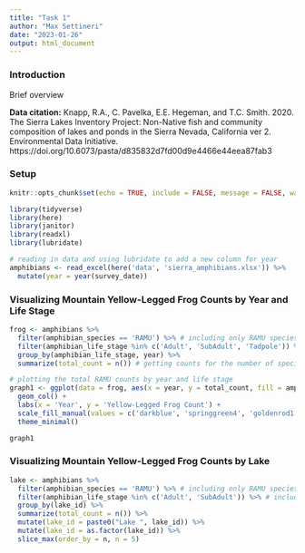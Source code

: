 ```yaml
---
title: "Task 1"
author: "Max Settineri"
date: "2023-01-26"
output: html_document
---
```

### Introduction
Brief overview

**Data citation:** Knapp, R.A., C. Pavelka, E.E. Hegeman, and T.C. Smith. 2020. The Sierra Lakes Inventory Project: Non-Native fish and community composition of lakes and ponds in the Sierra Nevada, California ver 2. Environmental Data Initiative. https://doi.org/10.6073/pasta/d835832d7fd00d9e4466e44eea87fab3

### Setup 
```r
knitr::opts_chunk$set(echo = TRUE, include = FALSE, message = FALSE, warning = FALSE)

library(tidyverse)
library(here)
library(janitor)
library(readxl)
library(lubridate)


```

```r
# reading in data and using lubridate to add a new column for year
amphibians <- read_excel(here('data', 'sierra_amphibians.xlsx')) %>% 
  mutate(year = year(survey_date))
```

### Visualizing Mountain Yellow-Legged Frog Counts by Year and Life Stage

```r
frog <- amphibians %>% 
  filter(amphibian_species == 'RAMU') %>% # including only RAMU species
  filter(amphibian_life_stage %in% c('Adult', 'SubAdult', 'Tadpole')) %>% # excluding the life stage EggMass
  group_by(amphibian_life_stage, year) %>% 
  summarize(total_count = n()) # getting counts for the number of species in each life stage by year

```

```r
# plotting the total RAMU counts by year and life stage
graph1 <- ggplot(data = frog, aes(x = year, y = total_count, fill = amphibian_life_stage)) +
  geom_col() +
  labs(x = 'Year', y = 'Yellow-Legged Frog Count') +
  scale_fill_manual(values = c('darkblue', 'springgreen4', 'goldenrod1')) +
  theme_minimal()

graph1
```

### Visualizing Mountain Yellow-Legged Frog Counts by Lake

```r
lake <- amphibians %>% 
  filter(amphibian_species == 'RAMU') %>% # including only RAMU species
  filter(amphibian_life_stage %in% c('Adult', 'SubAdult')) %>% # including only adults/subadult
  group_by(lake_id) %>% 
  summarize(total_count = n()) %>% 
  mutate(lake_id = paste0("Lake ", lake_id)) %>% 
  mutate(lake_id = as.factor(lake_id)) %>% 
  slice_max(order_by = n, n = 5)
```


